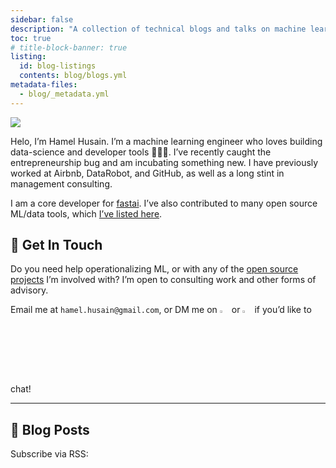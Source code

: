 ```yaml
---
sidebar: false
description: "A collection of technical blogs and talks on machine learning and data science."
toc: true
# title-block-banner: true
listing: 
  id: blog-listings
  contents: blog/blogs.yml
metadata-files: 
  - blog/_metadata.yml
---
```


::: {layout="[21,79]" .profile-header}

![](hamel_transparent.png){.profile-pic}

Helo, I'm Hamel Husain. I'm a machine learning engineer who loves building data-science and developer tools 👷🏼‍♂️.  I've recently caught the entrepreneurship bug and am incubating something new.  I have previously worked at Airbnb, DataRobot, and GitHub, as well as a long stint in management consulting.

:::

I am a core developer for [fastai](https://www.fast.ai/). I've also contributed to many open source ML/data tools, which [I've listed here](opensource.qmd).

## 💼 Get In Touch

Do you need help operationalizing ML, or with any of the [open source projects](opensource.qmd) I'm involved with?  I'm open to consulting work and other forms of advisory. 

Email me at `hamel.husain@gmail.com`, or DM me on [![](icon-linkedin.png){width="3%"}](https://www.linkedin.com/in/hamelhusain/) or [![](icons-twitter.png){width="3%"}](https://twitter.com/HamelHusain) if you'd like to chat!

---

## 📮 Blog Posts

Subscribe via RSS: [<i class="bi bi-rss"></i>](index.xml)

::: {#blog-listings}
:::

